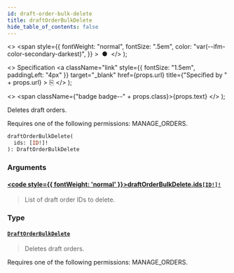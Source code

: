 ```yaml
---
id: draft-order-bulk-delete
title: draftOrderBulkDelete
hide_table_of_contents: false
---
```


  <>
    <span
      style={{
        fontWeight: "normal",
        fontSize: ".5em",
        color: "var(--ifm-color-secondary-darkest)",
      }}
    >
      &nbsp;●&nbsp;
    </span>
  </>
);

  <>
    Specification
    <a
      className="link"
      style={{ fontSize: "1.5em", paddingLeft: "4px" }}
      target="\_blank"
      href={props.url}
      title={"Specified by " + props.url}
    >
      ⎘
    </a>
  </>
);

  <>
    <span className={"badge badge--" + props.class}>{props.text}</span>
  </>
);

Deletes draft orders.

Requires one of the following permissions: MANAGE_ORDERS.

```graphql
draftOrderBulkDelete(
  ids: [ID!]!
): DraftOrderBulkDelete
```

### Arguments

#### [<code style={{ fontWeight: 'normal' }}>draftOrderBulkDelete.<b>ids</b></code>](#)<Bullet />[`[ID!]!`](../../../api-reference/miscellaneous/scalars/id) <Badge class="secondary" text="non-null"/> <Badge class="secondary" text="scalar"/> <Badge class="secondary" text="miscellaneous"/>

> List of draft order IDs to delete.

### Type

#### [`DraftOrderBulkDelete`](../../../api-reference/orders/objects/draft-order-bulk-delete) <Badge class="secondary" text="object"/> <Badge class="secondary" text="orders"/>

> Deletes draft orders.

Requires one of the following permissions: MANAGE_ORDERS.

>
